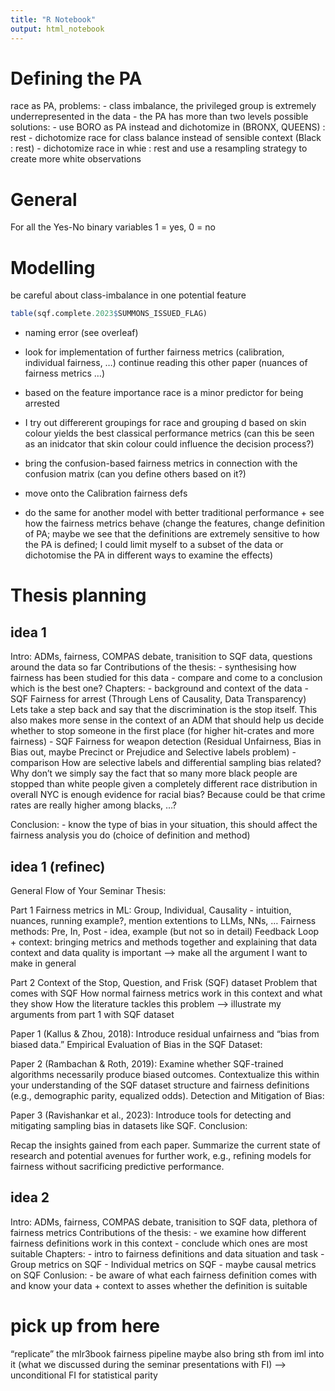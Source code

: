 ```yaml
---
title: "R Notebook"
output: html_notebook
---
```


# Defining the PA
race as PA, problems:
- class imbalance, the privileged group is extremely underrepresented in the data
- the PA has more than two levels
possible solutions:
- use BORO as PA instead and dichotomize in (BRONX, QUEENS) : rest
- dichotomize race for class balance instead of sensible context (Black : rest)
- dichotomize race in whie : rest and use a resampling strategy to create more white observations


# General
For all the Yes-No binary variables 1 = yes, 0 = no

# Modelling
be careful about class-imbalance in one potential feature
```r
table(sqf.complete.2023$SUMMONS_ISSUED_FLAG)
```



-  naming error (see overleaf)
- look for implementation of further fairness metrics
(calibration, individual fairness, ...)
continue reading this other paper (nuances of fairness metrics ...)

- based on the feature importance race is a minor predictor for being arrested
- I try out differerent groupings for race and grouping d based on skin colour yields the best classical performance metrics (can this be seen as an inidcator that skin colour could influence the decision process?)

- bring the confusion-based fairness metrics in connection with the confusion matrix
(can you define others based on it?)
- move onto the Calibration fairness defs
- do the same for another model with better traditional performance + see how
the fairness metrics behave (change the features, change definition of PA; maybe
we see that the definitions are extremely sensitive to how the PA is defined;
I could limit myself to a subset of the data or dichotomise the PA in different
ways to examine the effects)

# Thesis planning

## idea 1
Intro:
ADMs, fairness, COMPAS debate, tranisition to SQF data, questions around the data so far
Contributions of the thesis:
- synthesising how fairness has been studied for this data
- compare and come to a conclusion which is the best one?
Chapters:
- background and context of the data
- SQF Fairness for arrest (Through Lens of Causality, Data Transparency)
Lets take a step back and say that the discrimination is the stop itself. This also makes
more sense in the context of an ADM that should help us decide whether to stop someone in the first place (for higher hit-crates and more fairness)
- SQF Fairness for weapon detection (Residual Unfairness, Bias in Bias out, maybe Precinct or Prejudice and Selective labels problem)
- comparison
How are selective labels and differential sampling bias related?
Why don't we simply say the fact that so many more black people are stopped than white people
given a completely different race distribution in overall NYC is enough evidence for racial bias?
Because could be that crime rates are really higher among blacks, ...?

Conclusion:
- know the type of bias in your situation, this should affect the fairness
analysis you do (choice of definition and method)

## idea 1 (refinec)
General Flow of Your Seminar Thesis:

Part 1
Fairness metrics in ML: Group, Individual, Causality - intuition, nuances, running example?, mention extentions to LLMs, NNs, ...
Fairness methods: Pre, In, Post - idea, example (but not so in detail)
Feedback Loop + context: bringing metrics and methods together and explaining that data context and data quality is important
--> make all the argument I want to make in general

Part 2
Context of the Stop, Question, and Frisk (SQF) dataset
Problem that comes with SQF
How normal fairness metrics work in this context and what they show
How the literature tackles this problem
--> illustrate my arguments from part 1 with SQF dataset


Paper 1 (Kallus & Zhou, 2018): Introduce residual unfairness and "bias from biased data."
Empirical Evaluation of Bias in the SQF Dataset:

Paper 2 (Rambachan & Roth, 2019): Examine whether SQF-trained algorithms necessarily produce biased outcomes.
Contextualize this within your understanding of the SQF dataset structure and fairness definitions (e.g., demographic parity, equalized odds).
Detection and Mitigation of Bias:

Paper 3 (Ravishankar et al., 2023): Introduce tools for detecting and mitigating sampling bias in datasets like SQF.
Conclusion:

Recap the insights gained from each paper.
Summarize the current state of research and potential avenues for further work, e.g., refining models for fairness without sacrificing predictive performance.


## idea 2
Intro:
ADMs, fairness, COMPAS debate, tranisition to SQF data, plethora of fairness metrics
Contributions of the thesis:
- we examine how different fairness definitions work in this context
- conclude which ones are most suitable
Chapters:
- intro to fairness definitions and data situation and task
- Group metrics on SQF
- Individual metrics on SQF
- maybe causal metrics on SQF
Conlusion:
- be aware of what each fairness definition comes with and know your data + context
to asses whether the definition is suitable


# pick up from here
"replicate" the mlr3book fairness pipeline
maybe also bring sth from iml into it (what we discussed during the seminar presentations with FI)
--> unconditional FI for statistical parity


